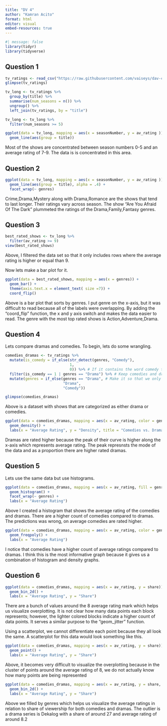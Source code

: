 ```yaml
---
title: "DV 4"
author: "Kamran Acito"
format: html
editor: visual
embed-resources: true
---
```


```r
#| message: false
library(tidyr)
library(tidyverse)
```

## Question 1

```r
tv_ratings <- read_csv("https://raw.githubusercontent.com/vaiseys/dav-course/main/Data/tv_ratings.csv")
glimpse(tv_ratings)
```

```r
tv_long <- tv_ratings %>% 
  group_by(title) %>% 
  summarise(num_seasons = n()) %>% 
  ungroup() %>% 
  left_join(tv_ratings, by = "title") 

tv_long <- tv_long %>% 
  filter(num_seasons >= 5)
```

```r
ggplot(data = tv_long, mapping = aes(x = seasonNumber, y = av_rating )) +
  geom_line(aes(group = title))
```

Most of the shows are concentrated between season numbers 0-5 and an average rating of 7-9. The data is is concentrated in this area.

## Question 2

```r
ggplot(data = tv_long, mapping = aes(x = seasonNumber, y = av_rating )) +
  geom_line(aes(group = title), alpha = .4) +
  facet_wrap(~ genres) 

```

Crime,Drama,Mystery along with Drama,Romance are the shows that tend to last longer. Their ratings vary across season. The show "Are You Afraid Of The Dark" plummeted the ratings of the Drama,Family,Fantasy genres.

## Question 3

```r
best_rated_shows <- tv_long %>% 
  filter(av_rating >= 9)
view(best_rated_shows)
```

Above, I filtered the data set so that it only includes rows where the average rating is higher or equal than 9.

Now lets make a bar plot for it.

```r
ggplot(data = best_rated_shows, mapping = aes(x = genres)) +
  geom_bar() +
  theme(axis.text.x = element_text( size =7)) +
  coord_flip()
```

Above is a bar plot that sorts by genres. I put genre on the x-axis, but it was difficult to read because all of the labels were overlapping. By adding the "coord_flip" function, the x and y axis switch and makes the data easier to read. The genre with the most top rated shows is Action,Adventure,Drama.

## Question 4

Lets compare dramas and comedies. To begin, lets do some wrangling.

```r
comedies_dramas <- tv_ratings %>% 
  mutate(is_comedy = if_else(str_detect(genres, "Comedy"), 
                             1, 
                             0)) %>% # If it contains the word comedy then 1, else 0
  filter(is_comedy == 1 | genres == "Drama") %>% # Keep comedies and dramas
  mutate(genres = if_else(genres == "Drama", # Make it so that we only have those two genres
                          "Drama", 
                          "Comedy"))

glimpse(comedies_dramas)
```

Above is a dataset with shows that are categorized as either drama or comedies.

```r
ggplot(data = comedies_dramas, mapping = aes(x = av_rating, color = genres)) +
  geom_density() +
  labs(x = "Average Rating", y = "Density", title = "Comedies vs. Dramas Density Plot")
```

Dramas are rated higher because the peak of their curve is higher along the x-axis which represents average rating. The peak represnsts the mode of the data and as a proportion there are higher rated dramas.

## Question 5

Lets use the same data but use histograms.

```r
ggplot(data = comedies_dramas, mapping = aes(x = av_rating, fill = genres)) +
  geom_histogram() + 
  facet_wrap(~ genres) +
  labs(x = "Average Rating")
```

Above I created a histogram that shows the average rating of the comedies and dramas. There are a higher count of comedies compared to dramas. The predictions was wrong, on average comedies are rated higher.

```r
ggplot(data = comedies_dramas, mapping = aes(x = av_rating, color = genres)) +
  geom_freqpoly() +
  labs(x = "Average Rating")
```

I notice that comedies have a higher count of average ratings compared to dramas. I think this is the most informative graph because it gives us a combination of histogram and density graphs.

## Question 6

```r
ggplot(data = comedies_dramas, mapping = aes(x = av_rating, y = share)) +
  geom_bin_2d() +
  labs(x = "Average Rating", y = "Share")
```

There are a bunch of values around the 8 average rating mark which helps us visualize overplotting. It is not clear how many data points each block represents; however, the lighter colored blocks indicate a higher count of data points. It serves a similar purpose to the "geom_jitter" function.

Using a scatterplot, we cannot differentiate each point because they all look the same. A scatterplot for this data would look something like this.

```r
ggplot(data = comedies_dramas, mapping = aes(x = av_rating, y = share)) +
  geom_point() +
  labs(x = "Average Rating", y = "Share")
```

Above, it becomes very difficult to visualize the overplotting because in the cluster of points around the average rating of 8, we do not actually know how many points are being represented

```r
ggplot(data = comedies_dramas, mapping = aes(x = av_rating, y = share, fill = genres)) +
  geom_bin_2d() +
  labs(x = "Average Rating", y = "Share")
```

Above we filled by genres which helps us visualize the average ratings in relation to share of viewership for both comedies and dramas. The outlier is a drama series is Dekalog with a share of around 27 and average rating of around 8.2
